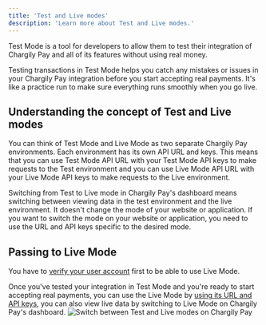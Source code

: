 ```yaml
---
title: 'Test and Live modes'
description: 'Learn more about Test and Live modes.'
---
```


Test Mode is a tool for developers to allow them to test their integration of Chargily Pay and all of its features without using real money.

Testing transactions in Test Mode helps you catch any mistakes or issues in your Chargily Pay integration before you start accepting real payments. It's like a practice run to make sure everything runs smoothly when you go live.

## Understanding the concept of Test and Live modes

You can think of Test Mode and Live Mode as two separate Chargily Pay environments. Each environment has its own API URL and keys. This means that you can use Test Mode API URL with your Test Mode API keys to make requests to the Test environment and you can use Live Mode API URL with your Live Mode API keys to make requests to the Live environment.

<Note>Switching from Test to Live mode in Chargily Pay's dashboard means switching between viewing data in the test environment and the live environment. It doesn't change the mode of your website or application. If you want to switch the mode on your website or application, you need to use the URL and API keys specific to the desired mode.</Note>

## Passing to Live Mode

<Note>You have to [verify your user account](/v2/account-verification "verify your user account") first to be able to use Live Mode.</Note>

Once you've tested your integration in Test Mode and you're ready to start accepting real payments, you can use the Live Mode by [using its URL and API keys](/v2/api-keys "using its URL and API keys"), you can also view live data by switching to Live Mode on Chargily Pay's dashboard.
![Switch between Test and Live modes on Chargily Pay](https://i.imgur.com/1jxjmJ9.png)

